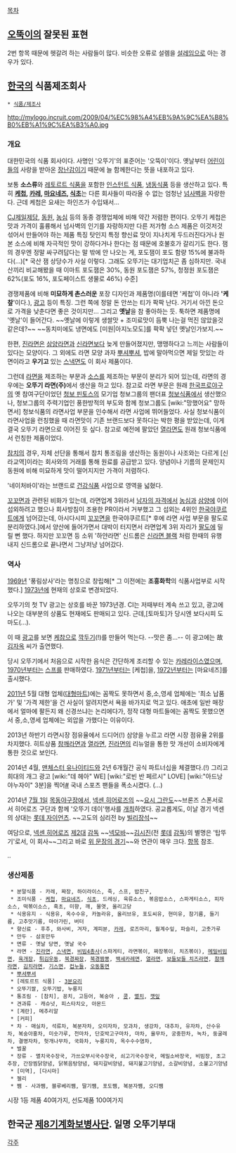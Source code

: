 [[목차]]

== [[오뚝이]]의 잘못된 표현 ==
2번 항목 때문에 헷갈려 하는 사람들이 많다. 비슷한 오류로 설렘을 [[설레임]]으로 아는 경우가 있다.
== [[한국]]의 식품제조회사 ==
 * [[식품/제조사]]

http://mylogo.incruit.com/2009/04/%EC%98%A4%EB%9A%9C%EA%B8%B0%EB%A1%9C%EA%B3%A0.jpg

=== 개요 ===
대한민국의 식품 회사이다. 사명인 '오뚜기'의 표준어는 '오뚝이'이다. 옛날부터 [[어린이]]들의 사랑을 받아온 [[장난감]]이기 때문에 늘 함께한다는 뜻을 내포하고 있다.

보통 '''소스류'''와 [[레토르트 식품]]을 포함한 [[인스턴트 식품]], [[냉동식품]] 등을 생산하고 있다. 특히 '''[[케첩]], [[카레]], [[마요네즈]], [[식초]]'''는 다른 회사들이 따라올 수 없는 엄청난 [[넘사벽]]을 자랑한다. 근데 케첩은 요새는 하인즈가 수입돼서...

[[CJ제일제당]], [[동원]], [[농심]] 등의 동종 경쟁업체에 비해 약간 저렴한 편이다. 오뚜기 케첩은 맛과 가격이 훌륭해서 넘사벽의 인기를 자랑하지만 다른 저가형 소스 제품은 이것저것 섞어서 만들어야 하는 제품 특징 탓인지 특정 향신료 맛이 지나치게 두드러진다거나 원본 소스에 비해 자극적인 맛이 강하다거나 한다는 점 때문에 호불호가 갈리기도 한다. 잼의 경우엔 정말 싸구려답다는 말 밖에 안 나오는 게, 포도잼이 포도 함량 15%에 불과하다(...)[* 국산 잼 상당수가 사실 이렇다. 그래도 오뚜기는 대기업치곤 좀 심하지만. 국내산끼리 비교해봤을 때 이마트 포도잼은 30%, 동원 포도잼은 57%, 청정원 포도잼은 62%(포도 16%, 포도페이스트 생물로 46%) 수준]

경쟁제품에 비해 '''미묘하게 촌스러운''' 포장 디자인과 제품명(이를테면 '케첩'이 아니라 ''''케챂''''이다.), [[광고]] 등이 특징. 그런 쪽에 정말 돈 안쓰는 티가 팍팍 난다. 거기서 아낀 돈으로 가격을 낮춘다면 좋은 것이지만... 그리고 '''옛날'''을 참 좋아하는 듯. 툭하면 제품명에 '옛날'이 들어간다. ~~옛날에 이렇게 생쌀맛 + 조미료맛이 듬뿍 나는걸 먹진 않았을것 같은데?~~ ~~동치미에도 냉면에도 [미원|아지노모도]를 팍팍 넣던 옛날인가보지.~~

한편, [[진라면]]은 [[삼양라면]]과 [[신라면]]보다 늦게 만들어졌지만, 맹맹하다고 느끼는 사람들이 있다는 모양이다. 그 외에도 라면 모양 과자 [[뿌셔뿌셔]], 밥에 말아먹으면 제일 맛있는 라면이라고 '''우기고''' 있는 [[스낵면]]도 이 회사 제품이다.

그런데 [[라면]]을 제조하는 부문과 [[소스]]를 제조하는 부문이 분리가 되어 있는데, 라면의 경우에는 '''오뚜기 라면(주)'''에서 생산을 하고 있다. 참고로 라면 부문은 원래 [[한국프로야구]]의 옛 참여구단이었던 [[청보 핀토스]]의 모기업 청보그룹의 팬더표 [[청보식품]]에서 생산했으나, 청보그룹의 주력기업인 풍한방적의 부도와 함께 청보그룹도 [wiki:"망했어요" 망하면서] 청보식품의 라면사업 부문을 인수해서 라면 사업에 뛰어들었다. 사실 청보식품이 라면사업을 런칭했을 때 라면맛이 기존 브랜드보다 못하다는 박한 평을 받았는데, 이게 결국 오뚜기 라면으로 이어진 듯 싶다. 참고로 예전에 팔았던 [[열라면]]도 원래 청보식품에서 런칭한 제품이었다.

[[참치]]의 경우, 자체 선단을 통해서 참치 통조림을 생산하는 동원이나 사조와는 다르게 [신라교역]이라는 회사와의 거래를 통해 원료를 공급받고 있다. 양념이나 기름의 문제인지 동원에 비해 미묘하게 맛이 떨어지지만 가격이 저렴하다.

'네이처바이'라는 브랜드로 [[건강식품]] 사업으로 영역을 넓혔다.

[[꼬꼬면]]과 관련된 비화가 있는데, 라면업계 3위라서 [[남자의 자격]]에서 [[농심]]과 [[삼양]]에 이어 섭외하려고 했으나 회사방침이 조용한 PR이라서 거부했고 그 섭외는 4위인 [[한국야쿠르트]]에게 넘어갔는데, 아시다시피 [[꼬꼬면]]을 한국야쿠르트[* 후에 라면 사업 부문을 팔도로 분리하였다.]에서 양산에 들어가면서 대박이 터지면서 라면업계 3위 자리가 [[팔도]]에 밀릴 뻔 했다. 하지만 꼬꼬면 등 소위 '하얀라면' 신드롬은 [[신라면 블랙]] 처럼 한때의 유행 내지 신드롬으로 끝나면서 그냥저냥 넘어갔다.
=== 역사 ===
[[1969년]] '풍림상사'라는 명칭으로 창립해[* 그 이전에는 '''조흥화학'''의 식품사업부로 시작했다.] [[1973년]]에 현재의 상호로 변경되었다.

오뚜기의 첫 TV 광고는 상호를 바꾼 1973년경. CI는 저때부터 계속 쓰고 있고, 광고에 나오는 대부분의 상품도 현재에도 판매되고 있다. 근데,[토마토]가 당시엔 보다시피 도마도(...).

이 때 [http://www.ottogi.co.kr/otgr/cyber/TvCfPop.jsp?link=/otgr/upload/tvcf/1970/1970_03.asf 광고]를 보면 [[케찹]]으로 [[깍두기]](!)를 만들어 먹는다. --맛은 좀...-- 이 광고에는 故 [[김자옥]] 씨가 출연했다.

당시 오뚜기에서 처음으로 시작한 음식은 간단하게 조리할 수 있는 [[카레라이스]]였으며, [[1970년]]부터는 [[스프]]를 판매하였다. [[1971년]]부터는 [케첩]을, [[1972년]]부터는 [마요네즈]를 출시했다.

[[2011년]] 5월 대형 업체([[대형마트]])에는 꼼짝도 못하면서 중,소,영세 업체에는 '최소 납품가' 및 '가격 제한'을 건 사실이 알려지면서 욕을 바가지로 먹고 있다. 애초에 일반 매장에서 얼마에 팔든지 왜 신경쓰냐는 논리에다가, 정작 대형 마트들에는 꼼짝도 못했으면서 중,소,영세 업체에는 외압을 가했다는 이유이다.

2013년 하반기 라면시장 점유율에서 드디어(!) 삼양을 누르고 라면 시장 점유율 2위를 차지했다. 히트상품 [[참깨라면]]과 [[열라면]], [[진라면]]의 리뉴얼을 통한 맛 개선이 소비자에게 통한 것으로 보인다.

2014년 4월, [[맨체스터 유나이티드]]와 2년 6개월간 공식 파트너십을 체결했다.(!) 그리고 희대의 개그 광고 [wiki:"데 헤아" WE] [wiki:"로빈 반 페르시" LOVE] [wiki:"아드낭 야누자이" 3분]을 찍어[http://mlbpark.donga.com/mbs/articleV.php?mbsC=bullpen2&mbsIdx=349734 #] 국내 스포츠 팬들을 폭소시켰다. (…)

2014년 [[넥센%20히어로즈/2014년/7월#s-1.1|7월 1일]] [[목동야구장]]에서, [[넥센 히어로즈]]의 ~~[[요시 그란도시즌|요시 그란도]]~~브론즈 스폰서로서 히어로즈 구단과 함께 '오뚜기 데이'행사를 [http://www.heroes-baseball.co.kr/dev/notice/listbody.php?h_gcode=bbs&h_code=3&po_no=11804&page=1 개최]하였다. 공교롭게도, 이날 경기 넥센의 상대는 [[롯데 자이언츠]]. ~~고도의 심리전 by [[이장석|빌리장석]]~~

여담으로, [[넥센 히어로즈]] [[김시진#s-4.1|제2대]] [[감독]] ~~[[감동님|넥모바]]~~[[김시진]](전 [[롯데 자이언츠/2014|롯데]] [[김시진/2014년|감독]])의 별명은 '탑뚜기'로서, 이 회사~~그리고 바로 [[넥센%20히어로즈/2014년/7월#s-1.1|위 문장의 경기]]~~와 연관이 매우 크다. [[김시진#s-5|항목]] 참조.

..
=== 생산제품 ===
  * 분말식품 - 카레, 짜장, 하이라이스, 죽, 스프, 밥친구,    
  * 조미식품 - [[케첩]], [[마요네즈]], [[식초]], 드레싱, 육류소스, 볶음밥소스, 스파게티소스, 피자소스, 떡볶이소스, 흑초, 미향, 깨, 물엿, 올리고당
  * 식용유지 - 식용유, 옥수수유, 카놀라유, 올리브유, 포도씨유, 현미유, 참기름, 들기름, 고추맛기름, 마아가린, 버터 
  * 향신료 - 후추, 와사비, 겨자, 계피분, [[카레]], 로즈마리, 월계수잎, 파슬리, 고춧가루
  * 만두 - 삼포만두
  * 면류 - 옛날 당면, 옛날 국수 
  * 라면 - [[진라면]], [[스낵면]], [[비빔4총사]](스파게티, 라면볶이, 짜장볶이, 치즈볶이), [[메밀비빔면]], [[육개장]], [[튀김우동]], [[북경짜장]], [[북경짬뽕]], [[백세카레면]], [[열라면]], [[보들보들 치즈라면]], [[참깨라면]], [[김치라면]], [[기스면]], [[컵누들]], [[오동통면]]
  * [[뿌셔뿌셔]]
  * [레토르트 식품] - [[3분요리]]
  * 오뚜기쌀, 오뚜기밥, 누룽지
  * 통조림 - [참치], 꽁치, 고등어, 복숭아 , [[콩]], [[멸치]], [[깻잎]]
  * 견과류 - 캐슈넛, 피스타치오, 아몬드
  * [계란], 메추리알
  * [커피]
  * 차 - 매실차, 석류차, 복분자차, 오미자차, 모과차, 생강차, 대추차, 유자차, 산수유차, 복숭아홍차, 미숫가루, 천마차, 단호박고구마차, 마차, 율무차, 궁중한차, 녹차, 둥굴레차, 결명자차, 헛개나무차, 국화차, 누룽지차, 옥수수수염차, 
  * 벌꿀
  * 장류 - 멸치국수장국, 가쓰오부시국수장국, 쇠고기국수장국, 메밀소바장국, 비빔장, 초고추장, 간장찜닭양념, 닭볶음탕양념, 돼지갈비양념, 돼지불고기양념, 소갈비양념, 소불고기양념
  * [미역], [다시마]
  * 젤리
  * 쨈 - 사과쨈, 블루베리쨈, 딸기쨈, 포도쨈, 복분자쨈, 오디쨈

시장 1등 제품 40여가지, 선도제품 100여가지
== 한국군 [[제8기계화보병사단]]. 일명 오뚜기부대 ==

[[각주]]
